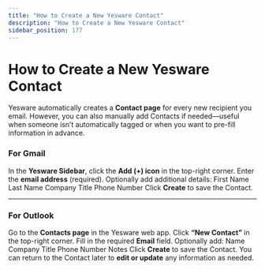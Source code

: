 ```yaml
---
title: "How to Create a New Yesware Contact"
description: "How to Create a New Yesware Contact"
sidebar_position: 177
---
```


# How to Create a New Yesware Contact

Yesware automatically creates a **Contact page** for every new recipient you email. However, you can also manually add Contacts if needed—useful when someone isn’t automatically tagged or when you want to pre-fill information in advance.
### For Gmail
In the **Yesware Sidebar**, click the **Add (+) icon** in the top-right corner. 
Enter the **email address** (required).
Optionally add additional details:
First Name
Last Name
Company
Title
Phone Number
Click **Create** to save the Contact.
****
### For Outlook
Go to the **Contacts page** in the Yesware web app.
Click **“New Contact”** in the top-right corner.
Fill in the required **Email** field.
Optionally add:
Name
Company
Title
Phone Number
Notes
Click **Create** to save the Contact.
You can return to the Contact later to **edit or update** any information as needed.